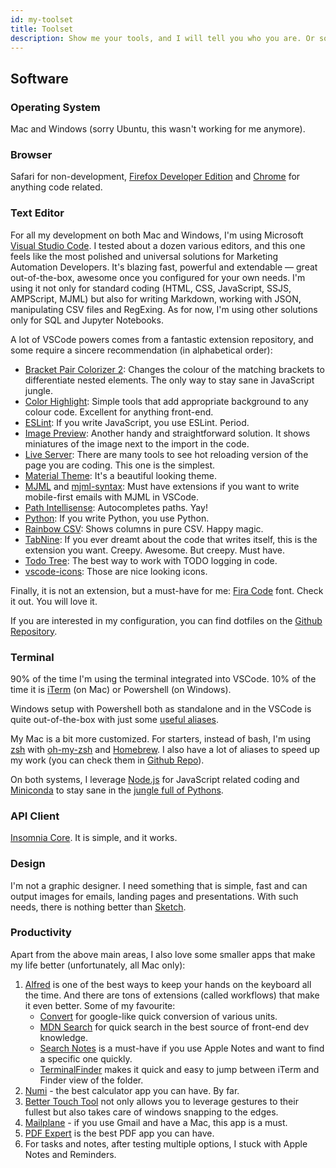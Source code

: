 ```yaml
---
id: my-toolset
title: Toolset
description: Show me your tools, and I will tell you who you are. Or so they say
---
```



<LeadText content="Show me your tools, and I will tell you who you are. Or so they say." />

## Software

### Operating System

Mac and Windows (sorry Ubuntu, this wasn't working for me anymore).

### Browser

Safari for non-development, [Firefox Developer Edition](https://www.mozilla.org/en-US/firefox/developer/) and [Chrome](https://www.google.com/chrome/) for anything code related.

### Text Editor

For all my development on both Mac and Windows, I'm using Microsoft [Visual Studio Code](https://code.visualstudio.com/). I tested about a dozen various editors, and this one feels like the most polished and universal solutions for Marketing Automation Developers. It's blazing fast, powerful and extendable — great out-of-the-box, awesome once you configured for your own needs. I'm using it not only for standard coding (HTML, CSS, JavaScript, SSJS, AMPScript, MJML) but also for writing Markdown, working with JSON, manipulating CSV files and RegExing. As for now, I'm using other solutions only for SQL and Jupyter Notebooks.

A lot of VSCode powers comes from a fantastic extension repository, and some require a sincere recommendation (in alphabetical order):

- [Bracket Pair Colorizer 2](https://marketplace.visualstudio.com/items?itemName=CoenraadS.bracket-pair-colorizer-2): Changes the colour of the matching brackets to differentiate nested elements. The only way to stay sane in JavaScript jungle.
- [Color Highlight](https://marketplace.visualstudio.com/items?itemName=naumovs.color-highlight): Simple tools that add appropriate background to any colour code. Excellent for anything front-end.
- [ESLint](https://marketplace.visualstudio.com/items?itemName=dbaeumer.vscode-eslint): If you write JavaScript, you use ESLint. Period.
- [Image Preview](https://marketplace.visualstudio.com/items?itemName=kisstkondoros.vscode-gutter-preview): Another handy and straightforward solution. It shows miniatures of the image next to the import in the code.
- [Live Server](https://marketplace.visualstudio.com/items?itemName=ritwickdey.LiveServer): There are many tools to see hot reloading version of the page you are coding. This one is the simplest.
- [Material Theme](https://marketplace.visualstudio.com/items?itemName=Equinusocio.vsc-material-theme): It's a beautiful looking theme.
- [MJML](https://marketplace.visualstudio.com/items?itemName=mjmlio.vscode-mjml) and [mjml-syntax](https://marketplace.visualstudio.com/items?itemName=digitalstreamio.mjml-syntax): Must have extensions if you want to write mobile-first emails with MJML in VSCode.
- [Path Intellisense](https://marketplace.visualstudio.com/items?itemName=christian-kohler.path-intellisense): Autocompletes paths. Yay!
- [Python](https://marketplace.visualstudio.com/items?itemName=ms-python.python): If you write Python, you use Python.
- [Rainbow CSV](https://marketplace.visualstudio.com/items?itemName=mechatroner.rainbow-csv): Shows columns in pure CSV. Happy magic.
- [TabNine](https://marketplace.visualstudio.com/items?itemName=TabNine.tabnine-vscode): If you ever dreamt about the code that writes itself, this is the extension you want. Creepy. Awesome. But creepy. Must have.
- [Todo Tree](https://marketplace.visualstudio.com/items?itemName=Gruntfuggly.todo-tree): The best way to work with TODO logging in code.
- [vscode-icons](https://marketplace.visualstudio.com/items?itemName=vscode-icons-team.vscode-icons): Those are nice looking icons.

Finally, it is not an extension, but a must-have for me: [Fira Code](https://github.com/tonsky/FiraCode) font. Check it out. You will love it.

If you are interested in my configuration, you can find dotfiles on the [Github Repository](https://github.com/MateuszDabrowski/dotfiles/tree/master/vscode).

### Terminal

90% of the time I'm using the terminal integrated into VSCode. 10% of the time it is [iTerm](https://www.iterm2.com) (on Mac) or Powershell (on Windows).

Windows setup with Powershell both as standalone and in the VSCode is quite out-of-the-box with just some [useful aliases](https://github.com/MateuszDabrowski/dotfiles/blob/master/terminal/powershell-profile.txt).

My Mac is a bit more customized. For starters, instead of bash, I'm using [zsh](http://zsh.sourceforge.net) with [oh-my-zsh](https://ohmyz.sh) and [Homebrew](https://brew.sh). I also have a lot of aliases to speed up my work (you can check them in [Github Repo](https://github.com/MateuszDabrowski/dotfiles/blob/master/terminal/.zshrc)).

On both systems, I leverage [Node.js](https://nodejs.org/en/) for JavaScript related coding and [Miniconda](https://docs.conda.io/en/latest/miniconda.html) to stay sane in the [jungle full of Pythons](https://xkcd.com/1987/).

### API Client

[Insomnia Core](https://insomnia.rest/). It is simple, and it works.

### Design

I'm not a graphic designer. I need something that is simple, fast and can output images for emails, landing pages and presentations. With such needs, there is nothing better than [Sketch](https://www.sketch.com/).

### Productivity

Apart from the above main areas, I also love some smaller apps that make my life better (unfortunately, all Mac only):

1. [Alfred](https://www.alfredapp.com/) is one of the best ways to keep your hands on the keyboard all the time. And there are tons of extensions (called workflows) that make it even better. Some of my favourite:
    - [Convert](https://github.com/deanishe/alfred-convert) for google-like quick conversion of various units.
    - [MDN Search](https://github.com/gilbarbara/alfred-workflows/tree/master/mdn-search) for quick search in the best source of front-end dev knowledge.
    - [Search Notes](https://github.com/sballin/alfred-search-notes-app) is a must-have if you use Apple Notes and want to find a specific one quickly.
    - [TerminalFinder](https://github.com/LeEnno/alfred-terminalfinder) makes it quick and easy to jump between iTerm and Finder view of the folder.
2. [Numi](https://numi.app/) - the best calculator app you can have. By far.
3. [Better Touch Tool](https://folivora.ai/) not only allows you to leverage gestures to their fullest but also takes care of windows snapping to the edges.
4. [Mailplane](https://mailplaneapp.com/) - if you use Gmail and have a Mac, this app is a must.
5. [PDF Expert](https://pdfexpert.com/) is the best PDF app you can have.
6. For tasks and notes, after testing multiple options, I stuck with Apple Notes and Reminders.